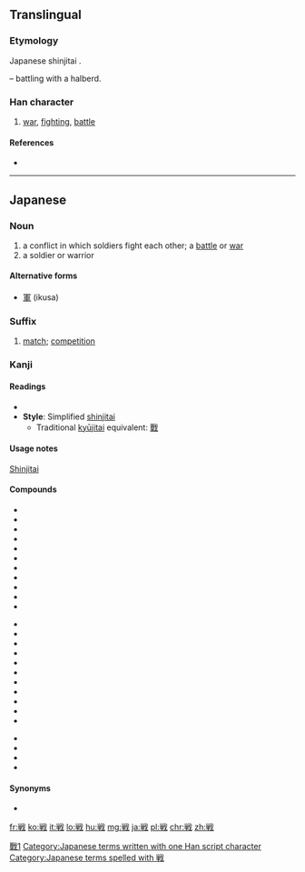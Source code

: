 {{also|戰|战}}
==Translingual==
{{ja-forms|戦|[[战]]|[[戰]]}}

===Etymology===
Japanese shinjitai {{Han simp|戰|f=單|t=単}}.

{{Han compound|単|戈|t2=halberd|ls=psc|c1=p|c2=s}} – battling with a halberd.

===Han character===
{{Han char|rn=62|rad=戈|as=08|sn=12|four=|canj=火十戈 (FJI)}}

# [[war]], [[fighting]], [[battle]]

====References====
* {{Han ref|kx=0413.241|dkj=11631|dj=0756.230|hdz=21409.041|uh=6226|ud=25126}}

----

==Japanese==
===Noun===
{{ja-noun|k|hira=いくさ|rom=ikusa}}

# a conflict in which soldiers fight each other; a [[battle]] or [[war]]
# a soldier or warrior

====Alternative forms====
* [[軍]] (ikusa)

===Suffix===
{{ja-pos|k|suffix|hira=せん|rom=sen}}

# [[match]]; [[competition]]

===Kanji===
{{ja-kanji|grade=4|rs=戈08}}

====Readings====
* {{ja-readings|on=[[せん]] (sen)|kun=[[たたかう]] (tatakau), [[いくさ]] (ikusa), [[おののく]] (ononoku), [[そよぐ]] (soyogu)}}
* '''Style''': Simplified [[shinjitai]]
** Traditional [[kyūjitai]] equivalent: [[戰]]

====Usage notes====
[[shinjitai|Shinjitai]]

====Compounds====
{{top3}}
*{{l|ja|sc=Jpan|作戦|tr=さくせん, sakusen, "[[military]] [[operation]]"}}
*{{l|ja|sc=Jpan|休戦|tr=きゅうせん, kyūsen, "[[truce]]"}}
*{{l|ja|sc=Jpan|戦意|tr=せんい, sen'i, "[[fighting]] [[spirit]]"}}
*{{l|ja|sc=Jpan|戦役|tr=せんえき, sen'eki}}
*{{l|ja|sc=Jpan|戦禍|tr=せんか, senka, "[[war]] [[damage]]"}}
*{{l|ja|sc=Jpan|戦記|tr=せんき, senki}}
*{{l|ja|sc=Jpan|戦況|tr=せんきょう, senkyō}}
*{{l|ja|sc=Jpan|戦国時代|tr=せんごくじだい, sengokujidai}}
* {{term|戦士||[[soldier]]|tr=[[せんし]], [[senshi]]|lang=ja|sc=Jpan}}
*{{l|ja|sc=Jpan|戦死|tr=せんし, senshi}}
*{{l|ja|sc=Jpan|戦術|tr=せんじゅつ, senjutsu, "[[tactic]], [[tactics]]"}}
{{mid3}}
*{{l|ja|sc=Jpan|戦勝|tr=せんしょう, senshō, "[[victory]], [[triumph]]"}}
*{{l|ja|sc=Jpan|戦車|tr=せんしゃ, sensha}}
*{{l|ja|sc=Jpan|戦前|tr=せんぜん, senzen, "[[pre-war]]"}}
*{{l|ja|sc=Jpan|戦場|tr=せんじょう, senjō, "[[battlefield]]"}}
*{{l|ja|sc=Jpan|戦陣|tr=せんじん, senjin}}
*{{l|ja|sc=Jpan|戦線|tr=せんせん, sensen}}
*{{l|ja|sc=Jpan|戦々恐々|tr=せんせんきょうきょう, sensenkyōkyō}}
*{{l|ja|sc=Jpan|戦争|tr=せんそう, sensō}}
* {{term|戦闘||battle, combat|tr=[[せんとう]], [[sentō]]|lang=ja|sc=Jpan}}
* {{term|戦闘機||[[fighter plane]]|tr=[[せんとうき]], [[sentōki]]|lang=ja|sc=Jpan}}
*{{l|ja|sc=Jpan|戦法|tr=せんぽう, senpō}}
{{mid3}}
*{{l|ja|sc=Jpan|戦没|tr=せんぼつ, senbotsu}}
*{{l|ja|sc=Jpan|戦慄|tr=せんりつ, senritsu}}
*{{l|ja|sc=Jpan|戦略|tr=せんりゃく, senryaku}}
* {{term|戦隊|||tr=[[せんたい]], [[sentai]]|lang=ja|sc=Jpan}}
{{bottom}}

====Synonyms====
* {{l|ja|仗}}

[[Category:CJKV characters simplified differently in Japan and China|戰1]]
[[Category:Japanese terms written with one Han script character]]
[[Category:Japanese terms spelled with 戦]]

[[fr:戦]]
[[ko:戦]]
[[it:戦]]
[[lo:戦]]
[[hu:戦]]
[[mg:戦]]
[[ja:戦]]
[[pl:戦]]
[[chr:戦]]
[[zh:戦]]
